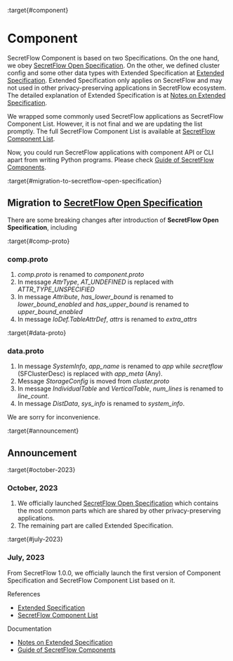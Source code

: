 :target{#component}

# <Target id="id1" />Component

SecretFlow Component is based on two Specifications. On the one hand, we obey [SecretFlow Open Specification](https://www.secretflow.org.cn/docs/spec/latest). On the other, we defined cluster config and
some other data types with Extended Specification at [Extended Specification](comp_spec.mdx). Extended Specification only applies on SecretFlow and may not used in other privacy-preserving applications in SecretFlow ecosystem.
The detailed explanation of Extended Specification is at [Notes on Extended Specification](comp_spec_design.mdx).

We wrapped some commonly used SecretFlow applications as SecretFlow Component List. However, it is not final and we are updating the list promptly. The full SecretFlow Component List is available at [SecretFlow Component List](comp_list.mdx).

Now, you could run SecretFlow applications with component API or CLI apart from writing Python programs. Please check [Guide of SecretFlow Components](comp_guide.mdx).

:target{#migration-to-secretflow-open-specification}

## Migration to [SecretFlow Open Specification](https://www.secretflow.org.cn/docs/spec/latest)

There are some breaking changes after introduction of <strong>SecretFlow Open Specification</strong>, including

:target{#comp-proto}

### comp.proto

1. <em>comp.proto</em> is renamed to <em>component.proto</em>
2. In message <em>AttrType</em>, <em>AT\_UNDEFINED</em> is replaced with <em>ATTR\_TYPE\_UNSPECIFIED</em>
3. In message <em>Attribute</em>, <em>has\_lower\_bound</em> is renamed to <em>lower\_bound\_enabled</em> and <em>has\_upper\_bound</em> is renamed to <em>upper\_bound\_enabled</em>
4. In message <em>IoDef.TableAttrDef</em>, <em>attrs</em> is renamed to <em>extra\_attrs</em>

:target{#data-proto}

### data.proto

1. In message <em>SystemInfo</em>, <em>app\_name</em> is renamed to <em>app</em> while <em>secretflow</em> (SFClusterDesc) is replaced with <em>app\_meta</em> (Any).
2. Message <em>StorageConfig</em> is moved from <em>cluster.proto</em>
3. In message <em>IndividualTable</em> and <em>VerticalTable</em>, <em>num\_lines</em> is renamed to <em>line\_count</em>.
4. In message <em>DistData</em>, <em>sys\_info</em> is renamed to <em>system\_info</em>.

We are sorry for inconvenience.

:target{#announcement}

## Announcement

:target{#october-2023}

### October, 2023

1. We officially launched [SecretFlow Open Specification](https://www.secretflow.org.cn/docs/spec/latest) which contains the most common parts which are shared by other privacy-preserving applications.
2. The remaining part are called Extended Specification.

:target{#july-2023}

### July, 2023

From SecretFlow 1.0.0, we officially launch the first version of Component Specification and SecretFlow Component List based on it.

<TableOfContents>


  <p className="caption">
    References
  </p>

  - [Extended Specification](comp_spec.mdx)
  - [SecretFlow Component List](comp_list.mdx)
</TableOfContents>

<TableOfContents>


  <p className="caption">
    Documentation
  </p>

  - [Notes on Extended Specification](comp_spec_design.mdx)
  - [Guide of SecretFlow Components](comp_guide.mdx)
</TableOfContents>
